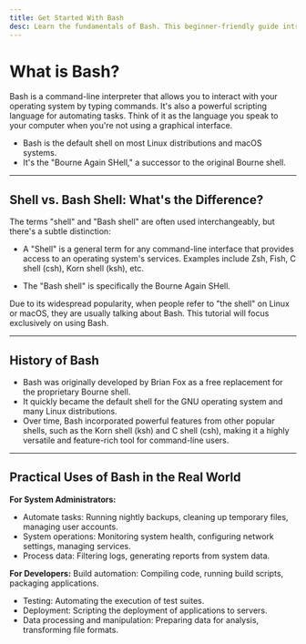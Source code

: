 ```yaml
---
title: Get Started With Bash
desc: Learn the fundamentals of Bash. This beginner-friendly guide introduces what Bash is, why it's essential for Unix/Linux, and its practical uses for developers and system administrators.
---
```


# What is Bash?

Bash is a command-line interpreter that allows you to interact with your operating system by typing commands. It's also a powerful scripting language for automating tasks.
Think of it as the language you speak to your computer when you're not using a graphical interface.

- Bash is the default shell on most Linux distributions and macOS systems.
- It's the "Bourne Again SHell," a successor to the original Bourne shell.

---
  
## Shell vs. Bash Shell: What's the Difference?

The terms "shell" and "Bash shell" are often used interchangeably, but there's a subtle distinction:

- A "Shell" is a general term for any command-line interface that provides access to an operating system's services. Examples include Zsh, Fish, C shell (csh), Korn shell (ksh), etc.

- The "Bash shell" is specifically the Bourne Again SHell.

Due to its widespread popularity, when people refer to "the shell" on Linux or macOS, they are usually talking about Bash. This tutorial will focus exclusively on using Bash.

---

## History of Bash
- Bash was originally developed by Brian Fox as a free replacement for the proprietary Bourne shell.
- It quickly became the default shell for the GNU operating system and many Linux distributions.
- Over time, Bash incorporated powerful features from other popular shells, such as the Korn shell (ksh) and C shell (csh), making it a highly versatile and feature-rich tool for command-line users.

---  

## Practical Uses of Bash in the Real World
**For System Administrators:**
- Automate tasks: Running nightly backups, cleaning up temporary files, managing user accounts.
- System operations: Monitoring system health, configuring network settings, managing services.
- Process data: Filtering logs, generating reports from system data.

**For Developers:**
Build automation: Compiling code, running build scripts, packaging applications.

- Testing: Automating the execution of test suites.
- Deployment: Scripting the deployment of applications to servers.
- Data processing and manipulation: Preparing data for analysis, transforming file formats.

